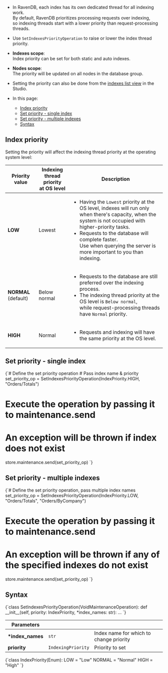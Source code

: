 
<Admonition type="note" title="">

* In RavenDB, each index has its own dedicated thread for all indexing work.  
  By default, RavenDB prioritizes processing requests over indexing,  
  so indexing threads start with a lower priority than request-processing threads.  

* Use `SetIndexesPriorityOperation` to raise or lower the index thread priority.  

* **Indexes scope**:  
  Index priority can be set for both static and auto indexes.  

* **Nodes scope**:  
  The priority will be updated on all nodes in the database group.

* Setting the priority can also be done from the [indexes list view](../../../../studio/database/indexes/indexes-list-view.mdx#indexes-list-view---actions) in the Studio.  

* In this page:
    * [Index priority](../../../../client-api/operations/maintenance/indexes/set-index-priority.mdx#index-priority)
    * [Set priority - single index](../../../../client-api/operations/maintenance/indexes/set-index-priority.mdx#set-priority---single-index)
    * [Set priority - multiple indexes](../../../../client-api/operations/maintenance/indexes/set-index-priority.mdx#set-priority---multiple-indexes)
    * [Syntax](../../../../client-api/operations/maintenance/indexes/set-index-priority.mdx#syntax)

</Admonition>

## Index priority

Setting the priority will affect the indexing thread priority at the operating system level:  

| Priority value        | Indexing thread priority<br/>at OS level | Description |
|-----------------------|------------------------------------------|-------------|
| **LOW**               | Lowest                                   | <ul><li>Having the `Lowest` priority at the OS level, indexes will run only when there's capacity, when the system is not occupied with higher-priority tasks.</li><li>Requests to the database will complete faster.<br/>Use when querying the server is more important to you than indexing.</li></ul> |
| **NORMAL** (default)  | Below normal                             | <ul><li>Requests to the database are still preferred over the indexing process.</li><li>The indexing thread priority at the OS level is `Below normal`,<br/>while request-processing threads have `Normal` priority.</li></ul> |
| **HIGH**              | Normal                                   | <ul><li>Requests and indexing will have the same priority at the OS level.</li></ul> |

## Set priority - single index

<TabItem value="set_priority_single" label="set_priority_single">
<CodeBlock language="python">
{`# Define the set priority operation
# Pass index name & priority
set_priority_op = SetIndexesPriorityOperation(IndexPriority.HIGH, "Orders/Totals")

# Execute the operation by passing it to maintenance.send
# An exception will be thrown if index does not exist
store.maintenance.send(set_priority_op)
`}
</CodeBlock>
</TabItem>



## Set priority - multiple indexes

<TabItem value="set_priority_multiple" label="set_priority_multiple">
<CodeBlock language="python">
{`# Define the set priority operation, pass multiple index names
set_priority_op = SetIndexesPriorityOperation(IndexPriority.LOW, "Orders/Totals", "Orders/ByCompany")

# Execute the operation by passing it to maintenance.send
# An exception will be thrown if any of the specified indexes do not exist
store.maintenance.send(set_priority_op)
`}
</CodeBlock>
</TabItem>



## Syntax

<TabItem value="syntax_1" label="syntax_1">
<CodeBlock language="python">
{`class SetIndexesPriorityOperation(VoidMaintenanceOperation):
    def __init__(self, priority: IndexPriority, *index_names: str): ...
`}
</CodeBlock>
</TabItem>

| Parameters | | |
| - | - | - |
| **\*index_names** | `str` | Index name for which to change priority |
| **priority** | `IndexingPriority` | Priority to set |

<TabItem value="syntax_2" label="syntax_2">
<CodeBlock language="python">
{`class IndexPriority(Enum):
    LOW = "Low"
    NORMAL = "Normal"
    HIGH = "High"
`}
</CodeBlock>
</TabItem>




